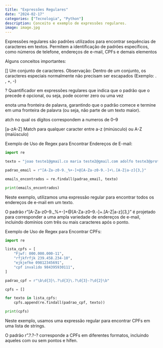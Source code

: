 ```yaml
---
title: "Expressões Regulares"
date: "2024-02-17"
categories: ["Tecnologia", "Python"]
description: Conceito e exemplo de expressões regulares.
image: image.jpg
---
```

Expressões regulares são padrões utilizados para encontrar sequências de caracteres em textos. Permitem a identificação de padrões específicos, como números de telefone, endereços de e-mail, CPFs e demais elementos

Alguns conceitos importantes:

[] Um conjunto de caracteres. Observação: Dentro de um conjunto, os caracteres especiais normalmente não precisam ser escapados (Exemplo: . , +, -)

? Quantificador em expressões regulares que indica que o padrão que o precede é opcional, ou seja, pode ocorrer zero ou uma vez

\b denota uma fronteira de palavra, garantindo que o padrão comece e termine em uma fronteira de palavra (ou seja, não parte de um texto maior).

\d Match no qual os dígitos correspondem a numeros de 0–9

[a-zA-Z] Match para qualquer caracter entre a-z (minúsculo) ou A-Z (maiúsculo)

Exemplo de Uso de Regex para Encontrar Endereços de E-mail:

```python
import re

texto = "joao teste1@gmail.co maria teste2@gmail.com adolfo teste3@protonmail.com"

padrao_email = r"[A-Za-z0-9._%+-]+@[A-Za-z0-9.-]+\.[A-Z|a-z]{3,}"

emails_encontrados = re.findall(padrao_email, texto)

print(emails_encontrados)
```

Neste exemplo, utilizamos uma expressão regular para encontrar todos os endereços de e-mail em um texto.

O padrão r”[A-Za-z0–9._%+-]+@[A-Za-z0–9.-]+\.[A-Z|a-z]{3,}” é projetado para corresponder a uma ampla variedade de endereços de e-mail, incluindo domínios com três ou mais caracteres após o ponto.

Exemplo de Uso de Regex para Encontrar CPFs:

```python
import re

lista_cpfs = [
    "Fjwf: 000.000.000-11",
    "rfjkfrfjk 239.458.234-10",
    "ejkjefke 09812345691",
    "cpf invalido 984395930111",
]

padrao_cpf = r"\b\d{3}\.?\d{3}\.?\d{3}-?\d{2}\b"

cpfs = []

for texto in lista_cpfs:
    cpfs.append(re.findall(padrao_cpf, texto))

print(cpfs)
```

Neste exemplo, usamos uma expressão regular para encontrar CPFs em uma lista de strings.

O padrão r”\b\d{3}\.?\d{3}\.?\d{3}-?\d{2}\b” corresponde a CPFs em diferentes formatos, incluindo aqueles com ou sem pontos e hífen.